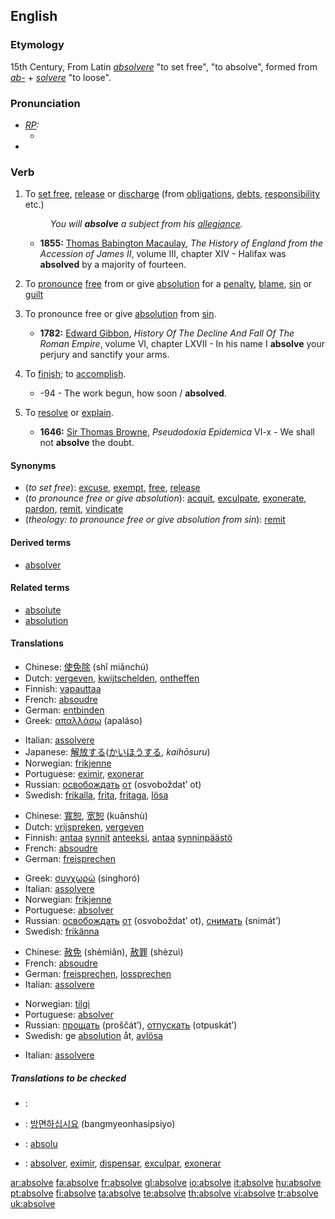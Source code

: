 ==English==

===Etymology===
15th Century, From Latin ''[[absolvere]]'' "to set free", "to absolve", formed from ''[[ab-]]'' + ''[[solvere]]'' "to loose".

===Pronunciation===
* ''[[RP]]:''
** {{IPA|/əbˈzɒlv/}}
* {{audio|en-us-absolve.ogg|Audio (US)}}

===Verb===
{{en-verb|absolv|ing}}

# {{transitive}} To [[set free]], [[release]] or [[discharge]] (from [[obligation]]s, [[debt]]s, [[responsibility]] etc.)
#: ''You will '''absolve''' a subject from his [[allegiance]].''
#* '''1855:''' [[w:Thomas Babington Macaulay|Thomas Babington Macaulay]], ''The History of England from the Accession of James II'', volume III, chapter XIV - Halifax was '''absolved''' by a majority of fourteen.
# {{transitive}} To [[pronounce]] [[free]] from or give [[absolution]] for a [[penalty]], [[blame]], [[sin]] or [[guilt]]
# {{transitive}} {{theology}} To pronounce free or give [[absolution]] from [[sin]].
#* '''1782:''' [[w:Edward Gibbon|Edward Gibbon]], ''History Of The Decline And Fall Of The Roman Empire'', volume VI, chapter LXVII - In his name I '''absolve''' your perjury and sanctify your arms.
# {{transitive}} {{obsolete}} To [[finish]]; to [[accomplish]].
#* {{RQ:Milton Lost 1674, 7}}-94 - The work begun, how soon / '''absolved'''.
# {{obsolete}} To [[resolve]] or [[explain]].
#* '''1646:''' [[w:Thomas Browne|Sir Thomas Browne]], ''Pseudodoxia Epidemica'' VI-x - We shall not '''absolve''' the doubt.

====Synonyms====
* (''to set free''): [[excuse]], [[exempt]], [[free]], [[release]]
* (''to pronounce free or give absolution''): [[acquit]], [[exculpate]], [[exonerate]], [[pardon]], [[remit]], [[vindicate]]
* (''theology: to pronounce free or give absolution from sin''): [[remit]]

====Derived terms====
* [[absolver]]

====Related terms====
* [[absolute]]
* [[absolution]]

====Translations====
{{trans-top|to set free}}
* Chinese: [[使免除]] (shǐ miǎnchú)
* Dutch: [[vergeven]], [[kwijtschelden]], [[ontheffen]]
* Finnish: [[vapauttaa]]
* French: [[absoudre]]
* German: [[entbinden]]
* Greek: [[απαλλάσω]] (apaláso)
{{trans-mid}}
* Italian: [[assolvere]]
* Japanese: [[解放する]]([[かいほう]]する, ''kaihōsuru'')
* Norwegian: [[frikjenne]]
* Portuguese: [[eximir]], [[exonerar]]
* Russian: [[освобождать]] [[от]] (osvoboždat’ ot)
* Swedish: [[frikalla]], [[frita]], [[fritaga]], [[lösa]]
{{trans-bottom}}

{{trans-top|to pronounce free or give absolution}}
* Chinese: [[寬恕]], [[宽恕]] (kuānshù)
* Dutch: [[vrijspreken]], [[vergeven]]
* Finnish: [[antaa anteeksi|antaa]] [[synti|synnit]] [[antaa anteeksi|anteeksi]], [[antaa]] [[synninpäästö]]
* French: [[absoudre]]
* German: [[freisprechen]]
{{trans-mid}}
* Greek: [[συγχωρώ]] (singhoró)
* Italian: [[assolvere]]
* Norwegian: [[frikjenne]]
* Portuguese: [[absolver]]
* Russian: [[освобождать]] [[от]] (osvoboždat’ ot), [[снимать]] (snimát’)
* Swedish: [[frikänna]]
{{trans-bottom}}

{{trans-top|theology: to pronounce free or give absolution from sin}}
* Chinese: [[赦免]] (shèmiǎn), [[赦罪]] (shèzuì)
* French: [[absoudre]]
* German: [[freisprechen]], [[lossprechen]]
* Italian: [[assolvere]]
{{trans-mid}}
* Norwegian: [[tilgi]]
* Portuguese: [[absolver]]
* Russian: [[прощать]] (proščát’), [[отпускать]] (otpuskát’)
* Swedish: ge [[absolution]] åt, [[avlösa]]
{{trans-bottom}}

{{trans-top|to finish, to accomplish}}
* Italian: [[assolvere]]
{{trans-mid}}
{{trans-bottom}}

{{trans-top|obsolete: to resolve or explain}}
{{trans-mid}}
{{trans-bottom}}

=====Translations to be checked=====
{{checktrans}}
* {{ttbc|Arabic}}: {{Arab|[[أحلت|أحلّت]]}}
* {{ttbc|Korean}}: [[방면하십시요]] (bangmyeonhasipsiyo)
* {{ttbc|Novial}}: [[absolu]]
* {{ttbc|Spanish}}: [[absolver]], [[eximir]], [[dispensar]], [[exculpar]], [[exonerar]]

[[ar:absolve]]
[[fa:absolve]]
[[fr:absolve]]
[[gl:absolve]]
[[io:absolve]]
[[it:absolve]]
[[hu:absolve]]
[[pt:absolve]]
[[fi:absolve]]
[[ta:absolve]]
[[te:absolve]]
[[th:absolve]]
[[vi:absolve]]
[[tr:absolve]]
[[uk:absolve]]